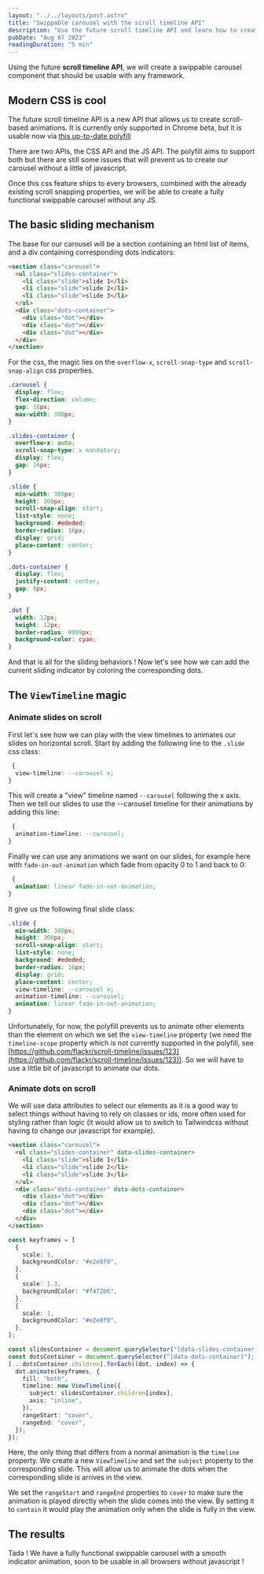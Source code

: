 ```yaml
---
layout: "../../layouts/post.astro"
title: "Swippable carousel with the scroll timeline API"
description: "Use the future scroll timeline API and learn how to create a swippable carousel component with css and javascript."
pubDate: "Aug 07 2023"
readingDuration: "5 min"
---
```



Using the future **scroll timeline API**, we will create a swippable carousel component that should be usable with any framework.

<CarouselFirstExample />

## Modern CSS is cool

The future scroll timeline API is a new API that allows us to create scroll-based animations. It is currently only supported in Chrome beta, but it is usable now via [this up-to-date polyfill](https://github.com/flackr/scroll-timeline)

There are two APIs, the CSS API and the JS API. The polyfill aims to support both but there are still some issues that will prevent us to create our carousel without a little of javascript.

Once this css feature ships to every browsers, combined with the already existing scroll snapping properties, we will be able to create a fully functional swippable carousel without any JS.

## The basic sliding mechanism

The base for our carousel will be a section containing an html list of items, and a div containing corresponding dots indicators:

```html
<section class="carousel">
  <ul class="slides-container">
    <li class="slide">slide 1</li>
    <li class="slide">slide 2</li>
    <li class="slide">slide 3</li>
  </ul>
  <div class="dots-container">
    <div class="dot"></div>
    <div class="dot"></div>
    <div class="dot"></div>
  </div>
</section>
```

For the css, the magic lies on the `overflow-x`, `scroll-snap-type` and `scroll-snap-align` css properties.

```css
.carousel {
  display: flex;
  flex-direction: column;
  gap: 16px;
  max-width: 300px;
}

.slides-container {
  overflow-x: auto;
  scroll-snap-type: x mandatory;
  display: flex;
  gap: 16px;
}

.slide {
  min-width: 300px;
  height: 300px;
  scroll-snap-align: start;
  list-style: none;
  background: #ededed;
  border-radius: 16px;
  display: grid;
  place-content: center;
}

.dots-container {
  display: flex;
  justify-content: center;
  gap: 8px;
}

.dot {
  width: 12px;
  height: 12px;
  border-radius: 9999px;
  background-color: cyan;
}
```

And that is all for the sliding behaviors ! Now let's see how we can add the current sliding indicator by coloring the corresponding dots.

## The `ViewTimeline` magic

### Animate slides on scroll

First let's see how we can play with the view timelines to animates our slides on horizontal scroll. Start by adding the following line to the `.slide` css class:

```css
 {
  view-timeline: --carousel x;
}
```

This will create a "view" timeline named `--carousel` following the x axis. Then we tell our slides to use the --carousel timeline for their animations by adding this line:

```css
 {
  animation-timeline: --carousel;
}
```

Finally we can use any animations we want on our slides, for example here with `fade-in-out-animation` which fade from opacity 0 to 1 and back to 0:

```css
 {
  animation: linear fade-in-out-animation;
}
```

It give us the following final slide class:

```css
.slide {
  min-width: 300px;
  height: 300px;
  scroll-snap-align: start;
  list-style: none;
  background: #ededed;
  border-radius: 16px;
  display: grid;
  place-content: center;
  view-timeline: --carousel x;
  animation-timeline: --carousel;
  animation: linear fade-in-out-animation;
}
```

Unfortunately, for now, the polyfill prevents us to animate other elements than the element on which we set the `view-timeline` property (we need the `timeline-scope` property which is not currently supported in the polyfill, see [https://github.com/flackr/scroll-timeline/issues/123](https://github.com/flackr/scroll-timeline/issues/123)).
So we will have to use a little bit of javascript to animate our dots.

### Animate dots on scroll

We will use data attributes to select our elements as it is a good way to select things without having to rely on classes or ids, more often used for styling rather than logic (it would allow us to switch to Tailwindcss without having to change our javascript for example).

```html
<section class="carousel">
  <ul class="slides-container" data-slides-container>
    <li class="slide">slide 1</li>
    <li class="slide">slide 2</li>
    <li class="slide">slide 3</li>
  </ul>
  <div class="dots-container" data-dots-container>
    <div class="dot"></div>
    <div class="dot"></div>
    <div class="dot"></div>
  </div>
</section>
```

```typescript
const keyframes = [
  {
    scale: 1,
    backgroundColor: "#e2e8f0",
  },
  {
    scale: 1.3,
    backgroundColor: "#f472b6",
  },
  {
    scale: 1,
    backgroundColor: "#e2e8f0",
  },
];

const slidesContainer = document.querySelector("[data-slides-container]");
const dotsContainer = document.querySelector("[data-dots-container]");
[...dotsContainer.children].forEach((dot, index) => {
  dot.animate(keyframes, {
    fill: "both",
    timeline: new ViewTimeline({
      subject: slidesContainer.children[index],
      axis: "inline",
    }),
    rangeStart: "cover",
    rangeEnd: "cover",
  });
});
```

Here, the only thing that differs from a normal animation is the `timeline` property. We create a new `ViewTimeline` and set the `subject` property to the corresponding slide.
This will allow us to animate the dots when the corresponding slide is arrives in the view.

We set the `rangeStart` and `rangeEnd` properties to `cover` to make sure the animation is played directly when the slide comes into the view.
By setting it to `contain` it would play the animation only when the slide is fully in the view.

## The results

<CarouselFinalExample />

Tada ! We have a fully functional swippable carousel with a smooth indicator animation, soon to be usable in all browsers without javascript !

